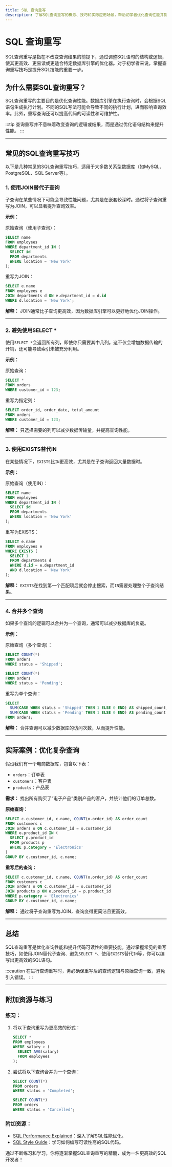 ```yaml
---
title: SQL 查询重写
description: 了解SQL查询重写的概念、技巧和实际应用场景，帮助初学者优化查询性能并提升代码可读性。
---
```


# SQL 查询重写

SQL查询重写是指在不改变查询结果的前提下，通过调整SQL语句的结构或逻辑，使其更高效、更易读或更适合特定数据库引擎的优化器。对于初学者来说，掌握查询重写技巧是提升SQL技能的重要一步。

## 为什么需要SQL查询重写？

SQL查询重写的主要目的是优化查询性能。数据库引擎在执行查询时，会根据SQL语句生成执行计划。不同的SQL写法可能会导致不同的执行计划，进而影响查询效率。此外，重写查询还可以提高代码的可读性和可维护性。

:::tip
查询重写并不意味着改变查询的逻辑或结果，而是通过优化语句结构来提升性能。
:::

---

## 常见的SQL查询重写技巧

以下是几种常见的SQL查询重写技巧，适用于大多数关系型数据库（如MySQL、PostgreSQL、SQL Server等）。

### 1. 使用JOIN替代子查询

子查询在某些情况下可能会导致性能问题，尤其是在嵌套较深时。通过将子查询重写为JOIN，可以显著提升查询效率。

**示例：**

原始查询（使用子查询）：
```sql
SELECT name
FROM employees
WHERE department_id IN (
  SELECT id
  FROM departments
  WHERE location = 'New York'
);
```

重写为JOIN：
```sql
SELECT e.name
FROM employees e
JOIN departments d ON e.department_id = d.id
WHERE d.location = 'New York';
```

**解释：**
JOIN通常比子查询更高效，因为数据库引擎可以更好地优化JOIN操作。

---

### 2. 避免使用SELECT *

使用`SELECT *`会返回所有列，即使你只需要其中几列。这不仅会增加数据传输的开销，还可能导致索引未被充分利用。

**示例：**

原始查询：
```sql
SELECT *
FROM orders
WHERE customer_id = 123;
```

重写为指定列：
```sql
SELECT order_id, order_date, total_amount
FROM orders
WHERE customer_id = 123;
```

**解释：**
只选择需要的列可以减少数据传输量，并提高查询性能。

---

### 3. 使用EXISTS替代IN

在某些情况下，`EXISTS`比`IN`更高效，尤其是在子查询返回大量数据时。

**示例：**

原始查询（使用IN）：
```sql
SELECT name
FROM employees
WHERE department_id IN (
  SELECT id
  FROM departments
  WHERE location = 'New York'
);
```

重写为EXISTS：
```sql
SELECT e.name
FROM employees e
WHERE EXISTS (
  SELECT 1
  FROM departments d
  WHERE d.id = e.department_id
  AND d.location = 'New York'
);
```

**解释：**
`EXISTS`在找到第一个匹配项后就会停止搜索，而`IN`需要处理整个子查询结果。

---

### 4. 合并多个查询

如果多个查询的逻辑可以合并为一个查询，通常可以减少数据库的负载。

**示例：**

原始查询（多个查询）：
```sql
SELECT COUNT(*)
FROM orders
WHERE status = 'Shipped';

SELECT COUNT(*)
FROM orders
WHERE status = 'Pending';
```

重写为单个查询：
```sql
SELECT
  SUM(CASE WHEN status = 'Shipped' THEN 1 ELSE 0 END) AS shipped_count,
  SUM(CASE WHEN status = 'Pending' THEN 1 ELSE 0 END) AS pending_count
FROM orders;
```

**解释：**
合并查询可以减少数据库的访问次数，从而提升性能。

---

## 实际案例：优化复杂查询

假设我们有一个电商数据库，包含以下表：
- `orders`：订单表
- `customers`：客户表
- `products`：产品表

**需求：**
找出所有购买了“电子产品”类别产品的客户，并统计他们的订单总数。

**原始查询：**
```sql
SELECT c.customer_id, c.name, COUNT(o.order_id) AS order_count
FROM customers c
JOIN orders o ON c.customer_id = o.customer_id
WHERE o.product_id IN (
  SELECT p.product_id
  FROM products p
  WHERE p.category = 'Electronics'
)
GROUP BY c.customer_id, c.name;
```

**重写后的查询：**
```sql
SELECT c.customer_id, c.name, COUNT(o.order_id) AS order_count
FROM customers c
JOIN orders o ON c.customer_id = o.customer_id
JOIN products p ON o.product_id = p.product_id
WHERE p.category = 'Electronics'
GROUP BY c.customer_id, c.name;
```

**解释：**
通过将子查询重写为JOIN，查询变得更简洁且更高效。

---

## 总结

SQL查询重写是优化查询性能和提升代码可读性的重要技能。通过掌握常见的重写技巧，如使用JOIN替代子查询、避免`SELECT *`、使用`EXISTS`替代`IN`等，你可以编写出更高效的SQL语句。

:::caution
在进行查询重写时，务必确保重写后的查询逻辑与原始查询一致，避免引入错误。
:::

---

## 附加资源与练习

### 练习：
1. 将以下查询重写为更高效的形式：
   ```sql
   SELECT *
   FROM employees
   WHERE salary > (
     SELECT AVG(salary)
     FROM employees
   );
   ```

2. 尝试将以下查询合并为一个查询：
   ```sql
   SELECT COUNT(*)
   FROM orders
   WHERE status = 'Completed';

   SELECT COUNT(*)
   FROM orders
   WHERE status = 'Cancelled';
   ```

### 附加资源：
- [SQL Performance Explained](https://use-the-index-luke.com/)：深入了解SQL性能优化。
- [SQL Style Guide](https://www.sqlstyle.guide/)：学习如何编写可读性高的SQL代码。

通过不断练习和学习，你将逐渐掌握SQL查询重写的精髓，成为一名更高效的SQL开发者！